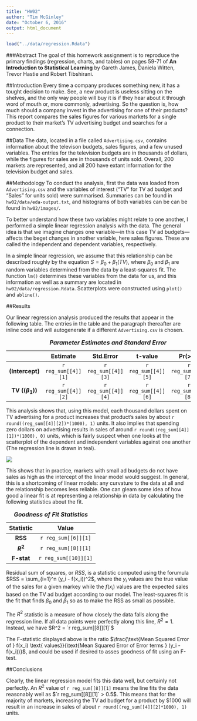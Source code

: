 ```yaml
---
title: "HW02"
author: "Tim McGinley"
date: "October 6, 2016"
output: html_document
---
```




```r
load("../data/regression.Rdata")
```

###Abstract
The goal of this homework assignment is to reproduce the primary findings (regression, charts, and tables) on pages 59-71 of **An Introduction to Statistical Learning** by Gareth James, Daniela Witten, Trevor Hastie and Robert Tibshirani.

##Introduction
Every time a company produces something new, it has a tought decision to make.  See, a new product is useless sitting on the shelves, and the only way people will buy it is if they hear about it through word of mouth or, more commonly, advertising.  So the question is, how much should a company invest in the advertising for one of their products? This report compares the sales figures for various markets for a single product to their market's TV advertising budget and searches for a connection. 

##Data
The data, located in a file called `Advertising.csv`, contains information about the televison budgets, sales figures, and a few unused variables.  The entries for the television budgets are in thousands of dollars, while the figures for sales are in thousands of units sold. Overall, 200 markets are represented, and all 200 have extant information for the television budget and sales. 

##Methodology
To conduct the analysis, first the data was loaded from `Advertising.csv` and the variables of interest ("TV" for TV ad budget and "Sales" for units sold) were summarised. Summaries can be found in 
`hw02/data/eda-output.txt`, and histograms of both variables can be can be found in `hw02/images/`.  

To better understand how these two variables might relate to one another, I performed a simple linear regression analysis with the data.  The general idea is that we imagine changes one variable—in this case TV ad budgets—affects the beget changes in another variable, here sales figures. These are called the independent and dependent variables, respectively.  

In a simple linear regression, we assume that this relationship can be described roughly by the equation $S = \beta_0+\beta_1(TV)$, where $\beta_0$ and $\beta_1$ are random variables determined from the data by a least-squares fit. The function `lm()` determines these variables from the data for us, and this information as well as a summary are located in `hw02/data/regression.Rdata`.  Scatterplots were constructed using `plot()` and `abline()`. 


##Results

Our linear regression analysis produced the results that appear in the following table.  The entries in the table and the paragraph thereafter are inline code and will autogenerate if a different `Advertising.csv` is chosen. 

|  |Estimate|Std.Error|t-value|Pr(>ItI)|
|:---:|:---:|:---:|:---:|:---:|
|**(Intercept)**|`r reg_sum[[4]][1]`|`r reg_sum[[4]][3]`|`r reg_sum[[4]][5]`|`r reg_sum[[4]][7]`|
|**TV ($(\beta_1)$)**|`r reg_sum[[4]][2]`|`r reg_sum[[4]][4]`|`r reg_sum[[4]][6]`|`r reg_sum[[4]][8]`|

Table: ***Parameter Estimates and Standard Error***

This analysis shows that, using this model, each thousand dollars spent on TV advertising for a product increases that product's sales by about `r round((reg_sum[[4]][2])*(1000), 1)` units.  It also implies that spending zero dollars on advertising results in sales of around `r round((reg_sum[[4]][1])*(1000), 0)` units, which is fairly suspect when one looks at the scatterplot of the dependent and independent variables against one another (The regression line is drawn in teal).

![](../images/scatterplot-tv-sales.png)

This shows that in practice, markets with small ad budgets do not have sales as high as the intercept of the linear model would suggest.  In general, this is a shortcoming of linear models:  any curvature to the data at all and the relationship becomes less reliable.  One can gleam some idea of how good a linear fit is at representing a relationship in data by calculating the following statistics about the fit.

|**Statistic**|**Value**|
|:---:|:---:|
|**RSS**|`r reg_sum[[6]][1]`|
|**$R^2$**| `r reg_sum[[8]][1]`|
|**F-stat**| `r reg_sum[[10]][1]`|

Table: ***Goodness of Fit Statistics***

Residual sum of squares, or *RSS*, is a statistic computed using the forumula $RSS = \sum_{i=1}^n (y_i - f(x_i))^2$, where the $y_i$ values are the true value of the sales for a given markey while the $f(x_i)$ values are the expected sales based on the TV ad budget according to our model.  The least-squares fit is the fit that finds $\beta_0$ and $\beta_1$ so as to make the RSS as small as possible. 

The $R^2$ statistic is a measure of how closely the data falls along the regression line.  If all data points were perfectly along this line, $R^2 = 1$.  Instead, we have $R^2 = `r reg_sum[[8]][1]`$

The F-statistic displayed above is the ratio $\frac{\text{Mean Squared Error of } f(x_i) \text{ values}}{\text{Mean Squared Error of Error terms } (y_i - f(x_i))}$, and could be used if desired to asses goodness of fit using an F-test.



##Conclusions

Clearly, the linear regression model fits this data well, but certainly not perfectly. An $R^2$ value of `r reg_sum[[8]][1]` means the line fits the data reasonably well as $`r reg_sum[[8]][1]` > 0.5$.  This means that for the majority of markets, increasing the TV ad budget for a product by $1000 will result in an increase in sales of about `r round((reg_sum[[4]][2]*1000), 1)` units. 